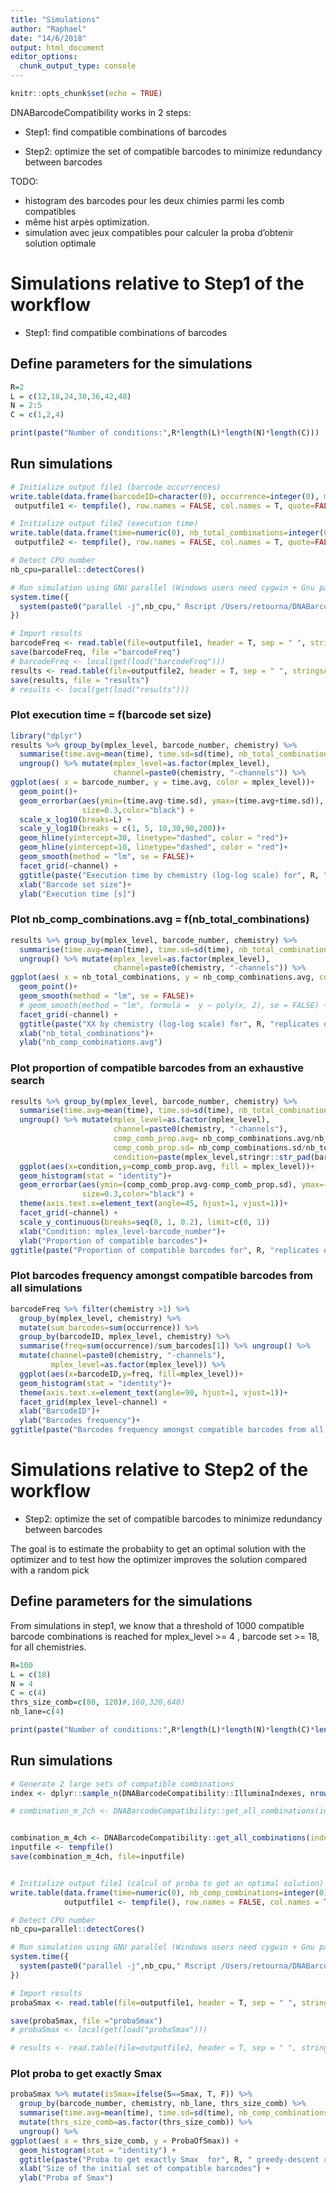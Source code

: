 ```yaml
---
title: "Simulations"
author: "Raphael"
date: "14/6/2018"
output: html_document
editor_options: 
  chunk_output_type: console
---
```


```r
knitr::opts_chunk$set(echo = TRUE)
```

DNABarcodeCompatibility works in 2 steps:

* Step1: find compatible combinations of barcodes

* Step2: optimize the set of compatible barcodes to minimize redundancy between barcodes

TODO:

* histogram des barcodes pour les deux chimies parmi les comb compatibles
* même hist arpès optimization.
* simulation avec jeux compatibles pour calculer la proba d'obtenir solution optimale


# Simulations relative to Step1 of the workflow

* Step1: find compatible combinations of barcodes


## Define parameters for the simulations
```r

R=2
L = c(12,18,24,30,36,42,48)
N = 2:5
C = c(1,2,4)

print(paste("Number of conditions:",R*length(L)*length(N)*length(C)))

```

## Run simulations
```r

# Initialize output file1 (barcode occurrences)
write.table(data.frame(barcodeID=character(0), occurrence=integer(0), mplex_level=integer(0), barcode_number=integer(0), chemistry=integer(0)),
 outputfile1 <- tempfile(), row.names = FALSE, col.names = T, quote=FALSE)

# Initialize output file2 (execution time)
write.table(data.frame(time=numeric(0), nb_total_combinations=integer(0), nb_comp_combinations=integer(0), mplex_level=integer(0), barcode_number=integer(0), chemistry=integer(0)),
 outputfile2 <- tempfile(), row.names = FALSE, col.names = T, quote=FALSE)

# Detect CPU number
nb_cpu=parallel::detectCores()

# Run simulation using GNU parallel (Windows users need cygwin + Gnu parallel; MacOs: brew install parallel; Linux: apt-get install parallel)
system.time({
  system(paste0("parallel -j",nb_cpu," Rscript /Users/retourna/DNABarcodeCompatibility/vignettes/sim_get_all_combinations.R {1} {2} {3} {4} {5} ::: ",paste(rep(N,R), collapse=" ")," ::: ",paste(L, collapse=" ")," ::: ",paste(C, collapse=" "), " ::: ", paste(outputfile1, collapse=""), " ::: ", paste(outputfile2, collapse="")))
})

# Import results
barcodeFreq <- read.table(file=outputfile1, header = T, sep = " ", stringsAsFactors = FALSE)
save(barcodeFreq, file ="barcodeFreq")
# barcodeFreq <- local(get(load("barcodeFreq")))
results <- read.table(file=outputfile2, header = T, sep = " ", stringsAsFactors = FALSE)
save(results, file = "results")
# results <- local(get(load("results")))

```




### Plot execution time = f(barcode set size)
```r
library("dplyr")
results %>% group_by(mplex_level, barcode_number, chemistry) %>%
  summarise(time.avg=mean(time), time.sd=sd(time), nb_total_combinations=nb_total_combinations[1], nb_comp_combinations.avg=mean(nb_comp_combinations)) %>%
  ungroup() %>% mutate(mplex_level=as.factor(mplex_level),
                       channel=paste0(chemistry, "-channels")) %>%
ggplot(aes( x = barcode_number, y = time.avg, color = mplex_level))+
  geom_point()+
  geom_errorbar(aes(ymin=(time.avg-time.sd), ymax=(time.avg+time.sd)),
                size=0.3,color="black") +
  scale_x_log10(breaks=L) +
  scale_y_log10(breaks = c(1, 5, 10,30,90,200))+
  geom_hline(yintercept=30, linetype="dashed", color = "red")+
  geom_hline(yintercept=10, linetype="dashed", color = "red")+
  geom_smooth(method = "lm", se = FALSE)+
  facet_grid(~channel) +
  ggtitle(paste("Execution time by chemistry (log-log scale) for", R, "replicates of each simulation"))+
  xlab("Barcode set size")+
  ylab("Execution time [s]")


```


### Plot nb_comp_combinations.avg = f(nb_total_combinations)
```r
results %>% group_by(mplex_level, barcode_number, chemistry) %>%
  summarise(time.avg=mean(time), time.sd=sd(time), nb_total_combinations=nb_total_combinations[1], nb_comp_combinations.avg=mean(nb_comp_combinations)) %>%
  ungroup() %>% mutate(mplex_level=as.factor(mplex_level),
                       channel=paste0(chemistry, "-channels")) %>%
ggplot(aes( x = nb_total_combinations, y = nb_comp_combinations.avg, color = mplex_level))+
  geom_point()+
  geom_smooth(method = "lm", se = FALSE)+
  # geom_smooth(method = "lm", formula =  y ~ poly(x, 2), se = FALSE) +
  facet_grid(~channel) +
  ggtitle(paste("XX by chemistry (log-log scale) for", R, "replicates of each simulation"))+
  xlab("nb_total_combinations")+
  ylab("nb_comp_combinations.avg")


```


### Plot proportion of compatible barcodes from an exhaustive search
```r
results %>% group_by(mplex_level, barcode_number, chemistry) %>%
  summarise(time.avg=mean(time), time.sd=sd(time), nb_total_combinations=nb_total_combinations[1], nb_comp_combinations.avg=mean(nb_comp_combinations), nb_comp_combinations.sd=sd(nb_comp_combinations)) %>%
  ungroup() %>% mutate(mplex_level=as.factor(mplex_level),
                       channel=paste0(chemistry, "-channels"),
                       comp_comb_prop.avg= nb_comp_combinations.avg/nb_total_combinations,
                       comp_comb_prop.sd= nb_comp_combinations.sd/nb_total_combinations,
                       condition=paste(mplex_level,stringr::str_pad(barcode_number, 2, pad = "0"), sep = "-")) %>%
  ggplot(aes(x=condition,y=comp_comb_prop.avg, fill = mplex_level))+
  geom_histogram(stat = "identity")+
  geom_errorbar(aes(ymin=(comp_comb_prop.avg-comp_comb_prop.sd), ymax=(comp_comb_prop.avg+comp_comb_prop.sd)),
                size=0.3,color="black") +
  theme(axis.text.x=element_text(angle=45, hjust=1, vjust=1))+
  facet_grid(~channel) +
  scale_y_continuous(breaks=seq(0, 1, 0.2), limit=c(0, 1))
  xlab("Condition: mplex_level-barcode_number")+
  ylab("Proportion of compatible barcodes")+
ggtitle(paste("Proportion of compatible barcodes for", R, "replicates of each simulation"))


```

### Plot barcodes frequency amongst compatible barcodes from all simulations
```r
barcodeFreq %>% filter(chemistry >1) %>%
  group_by(mplex_level, chemistry) %>%
  mutate(sum_barcodes=sum(occurrence)) %>%
  group_by(barcodeID, mplex_level, chemistry) %>%
  summarise(freq=sum(occurrence)/sum_barcodes[1]) %>% ungroup() %>%
  mutate(channel=paste0(chemistry, "-channels"),
         mplex_level=as.factor(mplex_level)) %>%
  ggplot(aes(x=barcodeID,y=freq, fill=mplex_level))+
  geom_histogram(stat = "identity")+
  theme(axis.text.x=element_text(angle=90, hjust=1, vjust=1))+
  facet_grid(mplex_level~channel) +
  xlab("BarcodeID")+
  ylab("Barcodes frequency")+
ggtitle(paste("Barcodes frequency amongst compatible barcodes from all simulations"))
```


# Simulations relative to Step2 of the workflow

* Step2: optimize the set of compatible barcodes to minimize redundancy between barcodes

The goal is to estimate the probabiity to get an optimal solution with the optimizer and to test how the optimizer improves the solution compared with a random pick

## Define parameters for the simulations

From simulations in step1, we know that a threshold of 1000 compatible barcode combinations is reached for mplex_level >= 4 , barcode set >= 18, for all chemistries.

```r

R=100
L = c(18)
N = 4
C = c(4)
thrs_size_comb=c(80, 120)#,160,320,640)
nb_lane=c(4)

print(paste("Number of conditions:",R*length(L)*length(N)*length(C)*length(thrs_size_comb)*length(nb_lane)))

```

## Run simulations
```r

# Generate 2 large sets of compatible combinations
index <- dplyr::sample_n(DNABarcodeCompatibility::IlluminaIndexes, nrow(DNABarcodeCompatibility::IlluminaIndexes), replace = FALSE)

# combination_m_2ch <- DNABarcodeCompatibility::get_all_combinations(index_df = index[1:L,], mplex_level = N, chemistry = 2)


combination_m_4ch <- DNABarcodeCompatibility::get_all_combinations(index_df = index[1:L,], mplex_level = N, chemistry = 4)
inputfile <- tempfile()
save(combination_m_4ch, file=inputfile)


# Initialize output file1 (calcul of proba to get an optimal solution)
write.table(data.frame(time=numeric(0), nb_comp_combinations=integer(0), rep_number=integer(0), barcode_number=integer(0), thrs_size_comb=integer(0), S_max=numeric(0), S_random=numeric(0), S_opt=numeric(0), chemistry=integer(0), nb_lane=integer(0)),
            outputfile1 <- tempfile(), row.names = FALSE, col.names = T, quote=FALSE)

# Detect CPU number
nb_cpu=parallel::detectCores()

# Run simulation using GNU parallel (Windows users need cygwin + Gnu parallel; MacOs: brew install parallel; Linux: apt-get install parallel)
system.time({
  system(paste0("parallel -j",nb_cpu," Rscript /Users/retourna/DNABarcodeCompatibility/vignettes/sim_optimize_combinations.R {1} {2} {3} {4} {5} {6} {7} {8} ::: ",paste(1:R, collapse=" ")," ::: ",paste(thrs_size_comb, collapse=" ")," ::: ",paste(inputfile, collapse=""), " ::: ", paste(nb_lane, collapse=""), " ::: ", paste(L, collapse=""), " ::: ", paste(4, collapse=""), " ::: ", paste(outputfile1, collapse="")))
})

# Import results
probaSmax <- read.table(file=outputfile1, header = T, sep = " ", stringsAsFactors = FALSE)

save(probaSmax, file ="probaSmax")
# probaSmax <- local(get(load("probaSmax")))

# results <- read.table(file=outputfile2, header = T, sep = " ", stringsAsFactors = FALSE)

```


### Plot proba to get exactly Smax 
```r

probaSmax %>% mutate(isSmax=ifelse(S==Smax, T, F)) %>%
  group_by(barcode_number, chemistry, nb_lane, thrs_size_comb) %>%
  summarise(time.avg=mean(time), time.sd=sd(time), nb_comp_combinations=nb_comp_combinations[1], S_max=S_max[1], ProbaOfSmax=sum(isSmax)/length(S)) %>%
  mutate(thrs_size_comb=as.factor(thrs_size_comb)) %>%
  ungroup() %>% 
ggplot(aes( x = thrs_size_comb, y = ProbaOfSmax)) +
  geom_histogram(stat = "identity") +
  ggtitle(paste("Proba to get exactly Smax  for", R, " greedy-descent runs")) +
  xlab("Size of the initial set of compatible barcodes") +
  ylab("Proba of Smax")


```